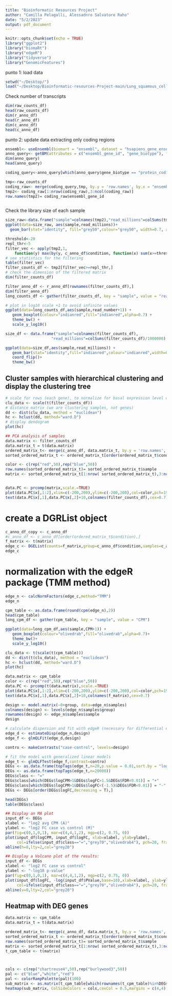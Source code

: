```yaml
---
title: "Bioinformatic Resources Project"
author: "Camilla Pelagalli, Alessadnro Salvatore Raho"
date: "5/2/2023"
output: pdf_document
---
```


```r
knitr::opts_chunk$set(echo = TRUE)
library("ggplot2")
library("biomaRt")
library("edgeR")
library("tidyverse")
library("GenomicFeatures")
```

punto 1: load data

```r
setwd("~/Desktop/")
load("~/Desktop/Bioinformatic-resources-Project-main/Lung_squamous_cell_carcinoma.RData")
```

Check number of transcripts

```r
dim(raw_counts_df)
head(raw_counts_df)
dim(r_anno_df)
head(r_anno_df)
dim(c_anno_df)
head(c_anno_df)
```

punto 2: update data extracting only coding regions

```r
ensembl<- useEnsembl(biomart = "ensembl", dataset = "hsapiens_gene_ensembl", mirror = "useast")
anno_query<- getBM(attributes = c("ensembl_gene_id", "gene_biotype"), filters = ("ensembl_gene_id"), values = r_anno_df$ensembl_gene_id, mart = ensembl)
dim(anno_query)
head(anno_query)

coding_query<-anno_query[which(anno_query$gene_biotype == "protein_coding"), ]

tmp<-raw_counts_df
coding_raw<- merge(coding_query,tmp, by.y = 'row.names', by.x = "ensembl_gene_id")
tmp2<- coding_raw[1:nrow(coding_raw),3:ncol(coding_raw)]
row.names(tmp2)= coding_raw$ensembl_gene_id
```

```r

```

Check the library size of each sample

```r
size_raw<-data.frame("sample"=colnames(tmp2),"read_millions"=colSums(tmp2/1000000))
ggplot(data=size_raw, aes(sample,read_millions))+
  geom_bar(stat="identity", fill="grey50",colour="grey50", width=0.7, alpha=0.7) + coord_flip() + theme_bw()
```

```r
threshold<-20
repl_thr<-5
filter_vec <- apply(tmp2,1,
    function(y) max(by(y, c_anno_df$condition, function(x) sum(x>=threshold))))
# see statistics for the filtering
table(filter_vec) 
filter_counts_df <- tmp2[filter_vec>=repl_thr,]
# check the dimension of the filtered matrix 
dim(filter_counts_df) 
```

```r
filter_anno_df <- r_anno_df[rownames(filter_counts_df),]
dim(filter_anno_df)
long_counts_df <- gather(filter_counts_df, key = "sample", value = "read_number")

# plot in log10 scale +1 to avoid infinite values
ggplot(data=long_counts_df,aes(sample,read_number+1)) +
   geom_boxplot(colour="indianred",fill="indianred",alpha=0.7) +
   theme_bw() +
   scale_y_log10()

```

```r
size_df <- data.frame("sample"=colnames(filter_counts_df),
                    "read_millions"=colSums(filter_counts_df)/1000000)

ggplot(data=size_df,aes(sample,read_millions)) +
   geom_bar(stat="identity",fill="indianred",colour="indianred",width=0.7,alpha=0.7)+
   coord_flip()+
   theme_bw()
```

## Cluster samples with hierarchical clustering and display the clustering tree

```r
# scale for rows (each gene), to normalize for basal expression level differences
clu_data <- scale(t(filter_counts_df))
# distance matrix (we are clustering samples, not genes)
dd <- dist(clu_data, method = "euclidean") 
hc <- hclust(dd, method="ward.D")
# display dendogram
plot(hc) 

## PCA analysis of samples
data.matrix <- filter_counts_df
data.matrix_t = t(data.matrix)
ordered_matrix_t<- merge(c_anno_df, data.matrix_t, by.y = 'row.names', by.x = "sample")
sorted_ordered_matrix_t <- ordered_matrix_t[order(ordered_matrix_t$condition),]

color <- c(rep("red",50),rep("blue",50))
row.names(sorted_ordered_matrix_t)= sorted_ordered_matrix_t$sample
matrix <- sorted_ordered_matrix_t[1:nrow( sorted_ordered_matrix_t),3:ncol(sorted_ordered_matrix_t)]


data.PC <- prcomp(matrix,scale.=TRUE)
plot(data.PC$x[,1:2],xlim=c(-200,200),ylim=c(-200,200),col=color,pch=19)
text(data.PC$x[,1],data.PC$x[,2]+10,colnames(filter_counts_df),cex=0.7)
```

# create a DGRList object

```r
c_anno_df_copy <- c_anno_df
#c_anno_df <- c_anno_df[order(ordered_matrix_t$condition),]
f_matrix <- t(matrix)
edge_c <- DGEList(counts=f_matrix,group=c_anno_df$condition,samples=c_anno_df,genes=filter_anno_df) 
edge_c
```

# normalization with the edgeR package (TMM method)

```r
edge_n <- calcNormFactors(edge_c,method="TMM")
edge_n
```

```r
cpm_table <- as.data.frame(round(cpm(edge_n),2))
head(cpm_table)
long_cpm_df <- gather(cpm_table, key = "sample", value = "CPM") 

ggplot(data=long_cpm_df,aes(sample,CPM+1)) +
   geom_boxplot(colour="olivedrab",fill="olivedrab",alpha=0.7)+
   theme_bw()+
   scale_y_log10() 
```

```r
clu_data <- t(scale(t(cpm_table))) 
dd <- dist(t(clu_data), method = "euclidean") 
hc <- hclust(dd, method="ward.D")
plot(hc) 
```

```r
data.matrix <- cpm_table
color <- c(rep("red",50),rep("blue",50))
data.PC <- prcomp(t(data.matrix),scale.=TRUE)
plot(data.PC$x[,1:2],xlim=c(-200,200),ylim=c(-200,200),col=color,pch=19)
text(data.PC$x[,1],data.PC$x[,2]+10,colnames(f_matrix),cex=0.7)
```

```r
design <- model.matrix(~0+group, data=edge_n$samples)
colnames(design) <- levels(edge_n$samples$group)
rownames(design) <- edge_n$samples$sample
design
```

```r
# calculate dispersion and fit with edgeR (necessary for differential expression analysis)
edge_d <- estimateDisp(edge_n,design)
edge_f <- glmQLFit(edge_d,design) 
```

```r
contro <- makeContrasts("case-control", levels=design) 
```

```r
# fit the model with generalized linear models
edge_t <- glmQLFTest(edge_f,contrast=contro)
DEGs <- as.data.frame(topTags(edge_t,n=20,p.value = 0.01,sort.by = "logFC"))
DEGs <- as.data.frame(topTags(edge_t,n=20000))
DEGs$class <- "="
DEGs$class[which(DEGs$logCPM>1&DEGs$logFC>1.5&DEGs$FDR<0.01)] = "+"
DEGs$class[which(DEGs$logCPM>1&DEGs$logFC<(-1.5)&DEGs$FDR<0.01)] = "-"
DEGs <- DEGs[order(DEGs$logFC,decreasing = T),]

head(DEGs)
table(DEGs$class)
```

```r
## Display an MA plot
input_df <- DEGs
xlabel <- "log2 avg CPM (A)"
ylabel <- "log2 FC case vs control (M)"
par(fig=c(0,1,0,1), mar=c(4,4,1,2), mgp=c(2, 0.75, 0))	
plot(input_df$logCPM, input_df$logFC, xlab=xlabel, ylab=ylabel, 
     col=ifelse(input_df$class=="=","grey70","olivedrab4"), pch=20, frame.plot=TRUE, cex=0.8, main="MA plot")
abline(h=0,lty=2,col="grey20")
```

```r
## Display a Volcano plot of the results:
input_df <- DEGs
xlabel <- "log2 FC case vs control"
ylabel <- "-log10 p-value"
par(fig=c(0,1,0,1), mar=c(4,4,1,2), mgp=c(2, 0.75, 0))	
plot(input_df$logFC, -log(input_df$PValue,base=10),xlab=xlabel, ylab=ylabel, 
     col=ifelse(input_df$class=="=","grey70","olivedrab4"), pch=20, frame.plot=TRUE, cex=0.8, main="Volcano plot")
abline(v=0,lty=2,col="grey20")

```

## Heatmap with DEG genes
```r
data.matrix <- cpm_table
data.matrix_t = t(data.matrix)

ordered_matrix_t<- merge(c_anno_df, data.matrix_t, by.y = 'row.names', by.x = "sample")
sorted_ordered_matrix_t <- ordered_matrix_t[order(ordered_matrix_t$condition),]
row.names(sorted_ordered_matrix_t)= sorted_ordered_matrix_t$sample
matrix <- sorted_ordered_matrix_t[1:nrow( sorted_ordered_matrix_t),3:ncol(sorted_ordered_matrix_t)]
t_cpm_table <- t(matrix)



cols <- c(rep("chartreuse4",50),rep("burlywood3",50)) 
pal <- c("blue","white","red") 
pal <- colorRampPalette(pal)(100)
sub_matrix <- as.matrix(t_cpm_table[which(rownames(t_cpm_table)%in%DEGs$ensembl_gene_id[which(DEGs$class!="=")]),])
heatmap(sub_matrix, ColSideColors = cols,cexCol = 0.5,margins = c(4,4),col=pal,cexRow = 0.2)
```